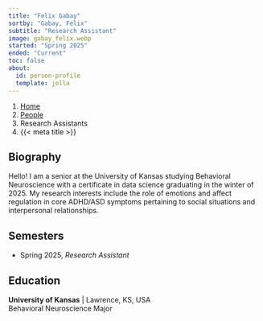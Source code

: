 ```yaml
---
title: "Felix Gabay"
sortby: "Gabay, Felix"
subtitle: "Research Assistant"
image: gabay_felix.webp
started: "Spring 2025"
ended: "Current"
toc: false
about:
  id: person-profile
  template: jolla
---
```


```{=html}
<nav aria-label="breadcrumb">
  <ol class="breadcrumb">
    <li class="breadcrumb-item"><a href="../../index.html">Home</a></li>
    <li class="breadcrumb-item"><a href="../../people.html">People</a></li>
    <li class="breadcrumb-item active">Research Assistants</li>
    <li class="breadcrumb-item active" aria-current="page">{{< meta title >}}</li>
  </ol>
</nav>
```

:::{#person-profile}
## Biography
Hello! I am a senior at the University of Kansas studying Behavioral Neuroscience with a certificate in data science graduating in the winter of 2025. My research interests include the role of emotions and affect regulation in core ADHD/ASD symptoms pertaining to social situations and interpersonal relationships.

## Semesters

- Spring 2025, *Research Assistant*

## Education

**University of Kansas** | Lawrence, KS, USA<br />
Behavioral Neuroscience Major
:::
